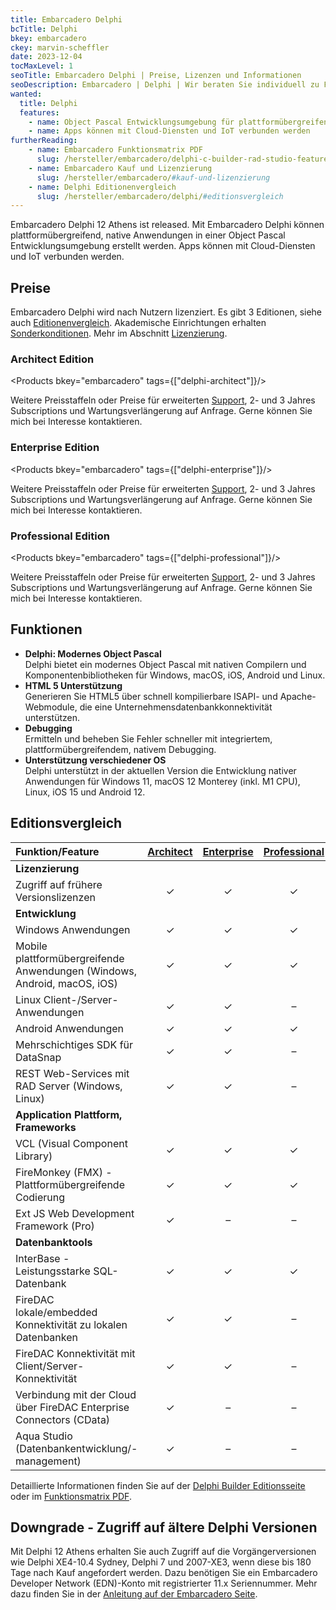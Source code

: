 ```yaml
---
title: Embarcadero Delphi
bcTitle: Delphi
bkey: embarcadero
ckey: marvin-scheffler
date: 2023-12-04
tocMaxLevel: 1
seoTitle: Embarcadero Delphi | Preise, Lizenzen und Informationen
seoDescription: Embarcadero | Delphi | Wir beraten Sie individuell zu Fragen bei Lizenzierung und Kosten.
wanted:
  title: Delphi
  features:
    - name: Object Pascal Entwicklungsumgebung für plattformübergreifende, native Anwendungen
    - name: Apps können mit Cloud-Diensten und IoT verbunden werden
furtherReading:
    - name: Embarcadero Funktionsmatrix PDF
      slug: /hersteller/embarcadero/delphi-c-builder-rad-studio-feature-matrix.pdf
    - name: Embarcadero Kauf und Lizenzierung
      slug: /hersteller/embarcadero/#kauf-und-lizenzierung
    - name: Delphi Editionenvergleich
      slug: /hersteller/embarcadero/delphi/#editionsvergleich
---
```




<Intro>

Embarcadero Delphi 12 Athens ist released. Mit Embarcadero Delphi können plattformübergreifend, native Anwendungen in einer Object Pascal Entwicklungsumgebung erstellt werden. Apps können mit Cloud-Diensten und IoT verbunden werden.

</Intro>

<TOC />



## Preise

Embarcadero Delphi wird nach Nutzern lizenziert. Es gibt 3 Editionen, siehe auch [Editionenvergleich](#editionsvergleich). Akademische Einrichtungen erhalten [Sonderkonditionen](/hersteller/embarcadero/#akademische-lizenzen). Mehr im Abschnitt [Lizenzierung](/hersteller/embarcadero/#lizenzierung).


### Architect Edition

<Products bkey="embarcadero" tags={["delphi-architect"]}/>

<Info>

Weitere Preisstaffeln oder Preise für erweiterten [Support](/hersteller/embarcadero/#update-subscriptions), 2- und 3 Jahres Subscriptions und Wartungsverlängerung auf Anfrage. Gerne können Sie mich bei Interesse kontaktieren.

</Info>

### Enterprise Edition

<Products bkey="embarcadero" tags={["delphi-enterprise"]}/>

<Info>

Weitere Preisstaffeln oder Preise für erweiterten [Support](/hersteller/embarcadero/#update-subscriptions), 2- und 3 Jahres Subscriptions und Wartungsverlängerung auf Anfrage. Gerne können Sie mich bei Interesse kontaktieren.

</Info>

### Professional Edition

<Products bkey="embarcadero" tags={["delphi-professional"]}/>

<Info>

Weitere Preisstaffeln oder Preise für erweiterten [Support](/hersteller/embarcadero/#update-subscriptions), 2- und 3 Jahres Subscriptions und Wartungsverlängerung auf Anfrage. Gerne können Sie mich bei Interesse kontaktieren.

</Info>

## Funktionen

- **Delphi: Modernes Object Pascal** <br />
Delphi bietet ein modernes Object Pascal mit nativen Compilern und Komponentenbibliotheken für Windows, macOS, iOS, Android und Linux.
- **HTML 5 Unterstützung** <br />
Generieren Sie HTML5 über schnell kompilierbare ISAPI- und Apache-Webmodule, die eine Unternehmensdatenbankkonnektivität unterstützen.
- **Debugging** <br />
Ermitteln und beheben Sie Fehler schneller mit integriertem, plattformübergreifendem, nativem Debugging.
- **Unterstützung verschiedener OS** <br />
Delphi unterstützt in der aktuellen Version die Entwicklung nativer Anwendungen für Windows 11, macOS 12 Monterey (inkl. M1 CPU), Linux, iOS 15 und Android 12.



## Editionsvergleich

|Funktion/Feature|[Architect](#architect-edition)|[Enterprise](#enterprise-edition)|[Professional](#professional-edition)|
|:---|:---:|:---:|:---:|
|**Lizenzierung**|
|Zugriff auf frühere Versionslizenzen|✓|✓|✓|
|**Entwicklung**|
|Windows Anwendungen|✓|✓|✓|
|Mobile plattformübergreifende Anwendungen (Windows, Android, macOS, iOS)|✓|✓|✓|
|Linux Client-/Server-Anwendungen|✓|✓|–|
|Android Anwendungen|✓|✓|✓|
|Mehrschichtiges SDK für DataSnap|✓|✓|–|
|REST Web-Services mit RAD Server (Windows, Linux)|✓|✓|–|
|**Application Plattform, Frameworks**|
|VCL (Visual Component Library)|✓|✓|✓|
|FireMonkey (FMX) - Plattformübergreifende Codierung|✓|✓|✓|
|Ext JS Web Development Framework (Pro)|✓|–|–|
|**Datenbanktools**|
|InterBase - Leistungsstarke SQL-Datenbank|✓|✓|✓|
|FireDAC lokale/embedded Konnektivität zu lokalen Datenbanken|✓|✓|–|
|FireDAC Konnektivität mit Client/Server-Konnektivität|✓|✓|–|
|Verbindung mit der Cloud über FireDAC Enterprise Connectors (CData)|✓|–|–|
|Aqua Studio (Datenbankentwicklung/-management)|✓|–|–|

Detaillierte Informationen finden Sie auf der [Delphi Builder Editionsseite](https://www.embarcadero.com/de/products/delphi/product-editions) oder im [Funktionsmatrix PDF](/hersteller/embarcadero/delphi-c-builder-rad-studio-feature-matrix.pdf).


## Downgrade - Zugriff auf ältere Delphi Versionen

Mit Delphi 12 Athens erhalten Sie auch Zugriff auf die Vorgängerversionen wie Delphi XE4-10.4 Sydney, Delphi 7 und 2007-XE3, wenn diese bis 180 Tage nach Kauf angefordert werden. Dazu benötigen Sie ein Embarcadero Developer Network (EDN)-Konto mit registrierter 11.x Seriennummer. Mehr dazu finden Sie in der [Anleitung auf der Embarcadero Seite](https://www.embarcadero.com/de/products/delphi/previous-versions).
